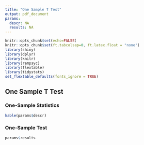```yaml
---
title: "One Sample T Test"
output: pdf_document
params:
  descr: NA
  results: NA
---
```


```r
knitr::opts_chunk$set(echo=FALSE)
knitr::opts_chunk$set(ft.tabcolsep=0, ft.latex.float = "none")
library(shiny)
library(dplyr)
library(knitr)
library(rempsyc)
library(flextable)
library(tidystats)
set_flextable_defaults(fonts_ignore = TRUE)
```

## One Sample T Test

### One-Sample Statistics

```r
kable(params$descr)
```

### One-Sample Test

```r
params$results
```
